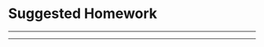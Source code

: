 # **Suggested Homework**
***

<!--
Suggest extra exercises using this data for students to practice the skills used in the case study.
Example from a previous case study: https://www.opencasestudies.org/ocs-bp-co2-emissions/#Suggested_Homework
-->

***
